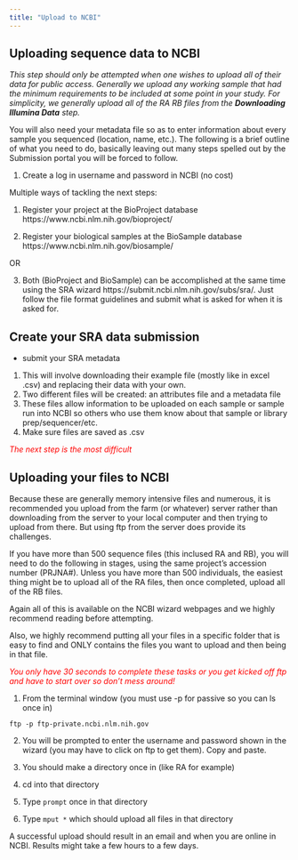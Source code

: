 ```yaml
---
title: "Upload to NCBI"
---
```


## Uploading sequence data to NCBI

*This step should only be attempted when one wishes to upload all of their data for public access. Generally we upload any working sample that had the minimum requirements to be included at some point in your study. For simplicity, we generally upload all of the RA RB files from the __Downloading Illumina Data__ step.*

You will also need your metadata file so as to enter information about every sample you sequenced (location, name, etc.). The following is a brief outline of what you need to do, basically leaving out many steps spelled out by the Submission portal you will be forced to follow.

1. Create a log in username and password in NCBI (no cost)

Multiple ways of tackling the next steps:

1. Register your project at the BioProject database https://www.ncbi.nlm.nih.gov/bioproject/

2. Register your biological samples at the BioSample database https://www.ncbi.nlm.nih.gov/biosample/

OR

3. Both (BioProject and BioSample) can be accomplished at the same time using the SRA wizard https://submit.ncbi.nlm.nih.gov/subs/sra/.  Just follow the file format guidelines and submit what is asked for when it is asked for.

## Create your SRA data submission
 - submit your SRA metadata
 1. This will involve downloading their example file (mostly like in excel .csv) and replacing their data with your own.
 2. Two different files will be created: an attributes file and a metadata file
 3. These files allow information to be uploaded on each sample or sample run into NCBI so others who use them know about that sample or library prep/sequencer/etc.
 4. Make sure files are saved as .csv
 
*<span style="color:red"> The next step is the most difficult</span>*

## Uploading your files to NCBI 
Because these are generally memory intensive files and numerous, it is recommended you upload from the farm (or whatever) server rather than downloading from the server to your local computer and then trying to upload from there.  But using ftp from the server does provide its challenges.

If you have more than 500 sequence files (this inclused RA and RB), you will need to do the following in stages, using the same project's accession number (PRJNA#). Unless you have more than 500 individuals, the easiest thing might be to upload all of the RA files, then once completed, upload all of the RB files.

Again all of this is available on the NCBI wizard webpages and we highly recommend reading before attempting.

Also, we highly recommend putting all your files in a specific folder that is easy to find and ONLY contains the files you want to upload and then being in that file.

*<span style="color:red"> You only have 30 seconds to complete these tasks or you get kicked off ftp and have to start over so don't mess around!</span>*

1. From the terminal window (you must use -p for passive so you can ls once in)

`ftp -p ftp-private.ncbi.nlm.nih.gov`

2. You will be prompted to enter the username and password shown in the wizard (you may have to click on ftp to get them). Copy and paste.

3. You should make a directory once in (like RA for example)

4. cd into that directory

5. Type `prompt`       once in that directory

6. Type `mput *`    which should upload all files in that directory

A successful upload should result in an email and when you are online in NCBI. Results might take a few hours to a few days.
